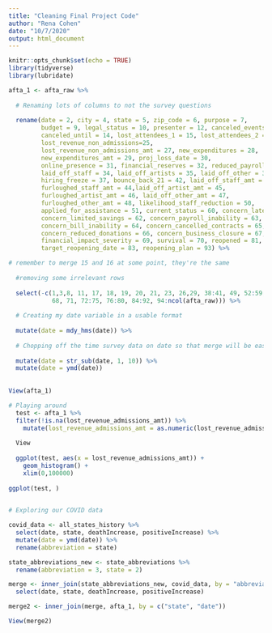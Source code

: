 ```yaml
---
title: "Cleaning Final Project Code"
author: "Rena Cohen"
date: "10/7/2020"
output: html_document
---
```


```r
knitr::opts_chunk$set(echo = TRUE)
library(tidyverse)
library(lubridate)
```

```r
afta_1 <- afta_raw %>%
  
  # Renaming lots of columns to not the survey questions
  
  rename(date = 2, city = 4, state = 5, zip_code = 6, purpose = 7,
         budget = 9, legal_status = 10, presenter = 12, canceled_events = 13,
         canceled_until = 14, lost_attendees_1 = 15, lost_attendees_2 = 16, lost_revenue_admissions = 22, lost_revenue_admissions_amt = 24, 
         lost_revenue_non_admissions=25, 
         lost_revenue_non_admissions_amt = 27, new_expenditures = 28, 
         new_expenditures_amt = 29, proj_loss_date = 30, 
         online_presence = 31, financial_reserves = 32, reduced_payroll = 33, 
         laid_off_staff = 34, laid_off_artists = 35, laid_off_other = 36, 
         hiring_freeze = 37, bounce_back_21 = 42, laid_off_staff_amt = 43,
         furloughed_staff_amt = 44,laid_off_artist_amt = 45,
         furloughed_artist_amt = 46, laid_off_other_amt = 47,
         furloughed_other_amt = 48, likelihood_staff_reduction = 50,
         applied_for_assistance = 51, current_status = 60, concern_late_payment = 61,
         concern_limited_savings = 62, concern_payroll_inability = 63, 
         concern_bill_inability = 64, concern_cancelled_contracts = 65, 
         concern_reduced_donations = 66, concern_business_closure = 67, 
         financial_impact_severity = 69, survival = 70, reopened = 81, reopening_date = 82,
         target_reopening_date = 83, reopening_plan = 93) %>%

# remember to merge 15 and 16 at some point, they're the same
  
  #removing some irrelevant rows 
  
  select(-c(1,3,8, 11, 17, 18, 19, 20, 21, 23, 26,29, 38:41, 49, 52:59, 
            68, 71, 72:75, 76:80, 84:92, 94:ncol(afta_raw))) %>%
  
  # Creating my date variable in a usable format
  
  mutate(date = mdy_hms(date)) %>%
  
  # Chopping off the time survey data on date so that merge will be easier
  
  mutate(date = str_sub(date, 1, 10)) %>%
  mutate(date = ymd(date))
  
  
View(afta_1)

# Playing around
  test <- afta_1 %>%
  filter(!is.na(lost_revenue_admissions_amt)) %>%
    mutate(lost_revenue_admissions_amt = as.numeric(lost_revenue_admissions_amt)) 
  
  View
  
  ggplot(test, aes(x = lost_revenue_admissions_amt)) +
    geom_histogram() +
    xlim(0,100000)
    
ggplot(test, )
  
```


```r
# Exploring our COVID data

covid_data <- all_states_history %>%
  select(date, state, deathIncrease, positiveIncrease) %>%
  mutate(date = ymd(date)) %>%
  rename(abbreviation = state)

state_abbreviations_new <- state_abbreviations %>%
  rename(abbreviation = 3, state = 2)

merge <- inner_join(state_abbreviations_new, covid_data, by = "abbreviation") %>%
  select(date, state, deathIncrease, positiveIncrease)

merge2 <- inner_join(merge, afta_1, by = c("state", "date"))

View(merge2)



```

